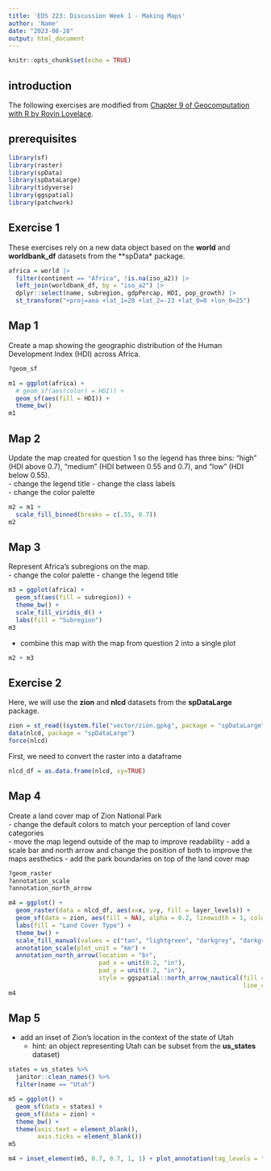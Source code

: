```yaml
---
title: 'EDS 223: Discussion Week 1 - Making Maps'
author: 'Name'
date: "2023-08-28"
output: html_document
---
```


```r
knitr::opts_chunk$set(echo = TRUE)
```

## introduction

The following exercises are modified from [Chapter 9 of Geocomputation with R by Rovin Lovelace](https://geocompr.robinlovelace.net/adv-map.html).

## prerequisites

```r
library(sf)
library(raster)
library(spData)
library(spDataLarge)
library(tidyverse)
library(ggspatial)
library(patchwork)
```

## Exercise 1

These exercises rely on a new data object based on the **world** and **worldbank_df** datasets from the **spData* package.

```r
africa = world |> 
  filter(continent == "Africa", !is.na(iso_a2)) |> 
  left_join(worldbank_df, by = "iso_a2") |> 
  dplyr::select(name, subregion, gdpPercap, HDI, pop_growth) |> 
  st_transform("+proj=aea +lat_1=20 +lat_2=-23 +lat_0=0 +lon_0=25")
```

## Map 1

Create a map showing the geographic distribution of the Human Development Index (HDI) across Africa.  

```r
?geom_sf

m1 = ggplot(africa) +
  # geom_sf(aes(color) = HDI)) +
  geom_sf(aes(fill = HDI)) +
  theme_bw() 
m1

```

## Map 2

Update the map created for question 1 so the legend has three bins: "high" (HDI above 0.7), "medium" (HDI between 0.55 and 0.7), and "low" (HDI below 0.55).   
-   change the legend title 
-   change the class labels   
-   change the color palette   

```r
m2 = m1 + 
  scale_fill_binned(breaks = c(.55, 0.7))
m2
```

## Map 3

Represent Africa's subregions on the map.  
-   change the color palette 
-   change the legend title 

```r
m3 = ggplot(africa) +
  geom_sf(aes(fill = subregion)) +
  theme_bw() +
  scale_fill_viridis_d() +
  labs(fill = "Subregion")
m3
```

-   combine this map with the map from question 2 into a single plot   

```r
m2 + m3
```


## Exercise 2

Here, we will use the **zion** and **nlcd** datasets from the **spDataLarge** package.

```r
zion = st_read((system.file("vector/zion.gpkg", package = "spDataLarge")))
data(nlcd, package = "spDataLarge")
force(nlcd)
```

First, we need to convert the raster into a dataframe

```r
nlcd_df = as.data.frame(nlcd, xy=TRUE)
```

## Map 4

Create a land cover map of Zion National Park    
-   change the default colors to match your perception of land cover categories   
-   move the map legend outside of the map to improve readability 
-   add a scale bar and north arrow and change the position of both to improve the maps aesthetics 
-   add the park boundaries on top of the land cover map    

```r
?geom_raster
?annotation_scale
?annotation_north_arrow

m4 = ggplot() +
  geom_raster(data = nlcd_df, aes(x=x, y=y, fill = layer_levels)) +
  geom_sf(data = zion, aes(fill = NA), alpha = 0.2, linewidth = 1, color = "black") +
  labs(fill = "Land Cover Type") +
  theme_bw() +
  scale_fill_manual(values = c("tan", "lightgreen", "darkgrey", "darkgreen", "green", "purple", "blue", "brown")) +
  annotation_scale(plot_unit = "km") +
  annotation_north_arrow(location = "br",
                         pad_x = unit(0.2, "in"),
                         pad_y = unit(0.2, "in"),
                         style = ggspatial::north_arrow_nautical(fill = c("grey40", "white"),
                                                                 line_col = "grey20"))
m4
```

## Map 5

-   add an inset of Zion's location in the context of the state of Utah  
    -   hint: an object representing Utah can be subset from the **us_states** dataset) 

```r
states = us_states %>% 
  janitor::clean_names() %>% 
  filter(name == "Utah")
```

```r
m5 = ggplot() +
  geom_sf(data = states) + 
  geom_sf(data = zion) +
  theme_bw() +
  theme(axis.text = element_blank(), 
        axis.ticks = element_blank())
m5
```

```r
m4 + inset_element(m5, 0.7, 0.7, 1, 1) + plot_annotation(tag_levels = "A")
```